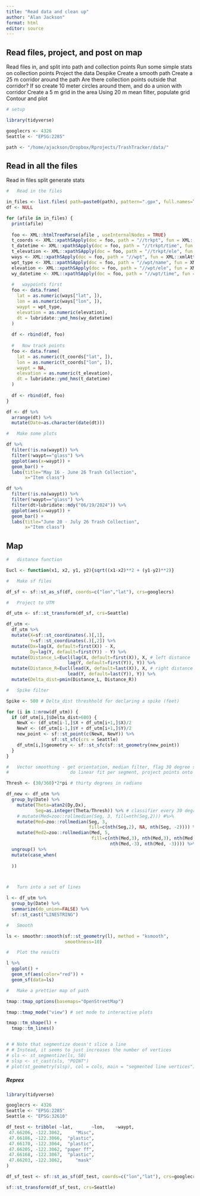 ```yaml
---
title: "Read data and clean up"
author: "Alan Jackson"
format: html
editor: source
---
```


##    Read files, project, and post on map

Read files in, and split into path and collection points
Run some simple stats on collection points
Project the data
Despike
Create a smooth path
Create a 25 m corridor around the path
Are there collection points outside that corridor?
If so create 10 meter circles around them, and do a union with corridor
Create a 5 m grid in the area
Using 20 m mean filter, populate grid
Contour and plot

```r

# setup

library(tidyverse)

googlecrs <- 4326
Seattle <- "EPSG:2285"

path <- "/home/ajackson/Dropbox/Rprojects/TrashTracker/data/"


```

##        Read in all the files

Read in files
split
generate stats

```r

#   Read in the files

in_files <- list.files( path=paste0(path), pattern=".gpx", full.names=TRUE )
df <- NULL

for (afile in in_files) {
  print(afile)
  
  foo <- XML::htmlTreeParse(afile , useInternalNodes = TRUE)
  t_coords <- XML::xpathSApply(doc = foo, path = "//trkpt", fun = XML::xmlAttrs)
  t_datetime <- XML::xpathSApply(doc = foo, path = "//trkpt/time", fun = XML::xmlValue)
  t_elevation <- XML::xpathSApply(doc = foo, path = "//trkpt/ele", fun = XML::xmlValue)
  ways <- XML::xpathSApply(doc = foo, path = "//wpt", fun = XML::xmlAttrs)
  wpt_type <- XML::xpathSApply(doc = foo, path = "//wpt/name", fun = XML::xmlValue)
  elevation <- XML::xpathSApply(doc = foo, path = "//wpt/ele", fun = XML::xmlValue)
  wy_datetime <- XML::xpathSApply(doc = foo, path = "//wpt/time", fun = XML::xmlValue)
  
  #   waypoints first
  foo <- data.frame(
    lat = as.numeric(ways["lat", ]),
    lon = as.numeric(ways["lon", ]),
    waypt = wpt_type,
    elevation = as.numeric(elevation),
    dt = lubridate::ymd_hms(wy_datetime)
  )
  
  df <- rbind(df, foo)
  
  #   Now track points
  foo <- data.frame(
    lat = as.numeric(t_coords["lat", ]),
    lon = as.numeric(t_coords["lon", ]),
    waypt = NA,
    elevation = as.numeric(t_elevation),
    dt = lubridate::ymd_hms(t_datetime)
  )
  
  df <- rbind(df, foo)
}

df <- df %>% 
  arrange(dt) %>% 
  mutate(Date=as.character(date(dt)))

```

```r

#   Make some plots

df %>% 
  filter(!is.na(waypt)) %>% 
  filter(!waypt=="glass") %>% 
  ggplot(aes(x=waypt)) +
  geom_bar() +
  labs(title="May 16 - June 26 Trash Collection",
       x="Item class")

df %>% 
  filter(!is.na(waypt)) %>% 
  filter(!waypt=="glass") %>% 
  filter(dt>lubridate::mdy("06/19/2024")) %>% 
  ggplot(aes(x=waypt)) +
  geom_bar() +
  labs(title="June 20 - July 26 Trash Collection",
       x="Item class")

```

##        Map

```r

#   distance function

Eucl <- function(x1, x2, y1, y2){sqrt((x1-x2)**2 + (y1-y2)**2)}

#   Make sf files

df_sf <- sf::st_as_sf(df, coords=c("lon","lat"), crs=googlecrs)

#   Project to UTM

df_utm <- sf::st_transform(df_sf, crs=Seattle)

df_utm <-
  df_utm %>% 
  mutate(X=sf::st_coordinates(.)[,1],
         Y=sf::st_coordinates(.)[,2]) %>% 
  mutate(Dx=lag(X, default=first(X)) - X,
         Dy=lag(Y, default=first(Y)) - Y) %>% 
  mutate(Distance_L=Eucl(lag(X, default=first(X)), X, # left distance
                       lag(Y, default=first(Y)), Y)) %>% 
  mutate(Distance_R=Eucl(lead(X, default=last(X)), X, # right distance
                       lead(Y, default=last(Y)), Y)) %>% 
  mutate(Delta_dist=pmin(Distance_L, Distance_R))

#   Spike filter

Spike <- 500 # Delta_dist threshhold for declaring a spike (feet)

for (i in 1:nrow(df_utm)) {
  if (df_utm[i,]$Delta_dist>600) {
    NewX <- (df_utm[i-1,]$X + df_utm[i+1,]$X)/2
    NewY <- (df_utm[i-1,]$Y + df_utm[i+1,]$Y)/2
    new_point <- sf::st_point(c(NewX, NewY)) %>% 
                 sf::st_sfc(crs = Seattle)
    df_utm[i,]$geometry <- sf::st_sfc(sf::st_geometry(new_point))
  }
}

#   Vector smoothing - get orientation, median filter, flag 30 degree segments,
#                       do linear fit per segment, project points onto line

Thresh <- (30/360)*2*pi # thirty degrees in radians

df_new <- df_utm %>% 
  group_by(Date) %>% 
    mutate(Theta=atan2(Dy,Dx),
           Seg=as.integer(Theta/Thresh)) %>% # classifier every 30 degrees (-5 to 5)
    # mutate(Med=zoo::rollmedian(Seg, 3, fill=nth(Seg,2))) #%>% 
    mutate(Med=zoo::rollmedian(Seg, 3, 
                               fill=c(nth(Seg,2), NA, nth(Seg, -2)))) %>% 
    mutate(Med2=zoo::rollmedian(Med, 5, 
                                fill=c(nth(Med,3), nth(Med,3), nth(Med,-3), 
                                       nth(Med,-3), nth(Med, -3)))) %>% 
  ungroup() %>% 
  mutate(case_when(
    
  ))



#   Turn into a set of lines

l <- df_utm %>% 
  group_by(Date) %>% 
  summarize(do_union=FALSE) %>% 
  sf::st_cast("LINESTRING")

#   Smooth

ls <- smoothr::smooth(sf::st_geometry(l), method = "ksmooth",
                      smoothness=10)

#   Plot the results

l %>% 
  ggplot() +
  geom_sf(aes(color="red")) +
  geom_sf(data=ls)

#   Make a prettier map of path

tmap::tmap_options(basemaps="OpenStreetMap")

tmap::tmap_mode("view") # set mode to interactive plots

tmap::tm_shape(l) +
  tmap::tm_lines()


# # Note that segmentize doesn't slice a line
# # Instead, it seems to just increases the number of vertices
# sls <- st_segmentize(ls, 50)
# slsp <- st_cast(sls, "POINT")
# plot(st_geometry(slsp), col = cols, main = "segmented line vertices")


```

##### Reprex

```r
library(tidyverse)

googlecrs <- 4326
Seattle <- "EPSG:2285"
Seattle <- "EPSG:32610"

df_test <- tribble( ~lat,       ~lon,    ~waypt,
 47.66206, -122.3062,     "Misc",  
 47.66186, -122.3066,  "plastic",  
 47.66170, -122.3064,  "plastic",  
 47.66205, -122.3062, "paper ff",  
 47.66168, -122.3067,  "plastic",  
 47.66203, -122.3062,     "mask"  
)

df_sf_test <- sf::st_as_sf(df_test, coords=c("lon","lat"), crs=googlecrs)

sf::st_transform(df_sf_test, crs=Seattle)


```















